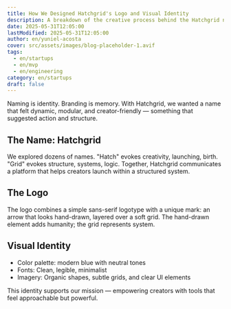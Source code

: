 ```yaml
---
title: How We Designed Hatchgrid's Logo and Visual Identity
description: A breakdown of the creative process behind the Hatchgrid name, logo and visual system.
date: 2025-05-31T12:05:00
lastModified: 2025-05-31T12:05:00
author: en/yuniel-acosta
cover: src/assets/images/blog-placeholder-1.avif
tags:
  - en/startups
  - en/mvp
  - en/engineering
category: en/startups
draft: false
---
```


Naming is identity. Branding is memory. With Hatchgrid, we wanted a name that felt dynamic, modular, and creator-friendly — something that suggested action and structure.

## The Name: Hatchgrid

We explored dozens of names. "Hatch" evokes creativity, launching, birth. "Grid" evokes structure, systems, logic. Together, Hatchgrid communicates a platform that helps creators launch within a structured system.

## The Logo

The logo combines a simple sans-serif logotype with a unique mark: an arrow that looks hand-drawn, layered over a soft grid. The hand-drawn element adds humanity; the grid represents system.

## Visual Identity

- Color palette: modern blue with neutral tones  
- Fonts: Clean, legible, minimalist  
- Imagery: Organic shapes, subtle grids, and clear UI elements  

This identity supports our mission — empowering creators with tools that feel approachable but powerful.
